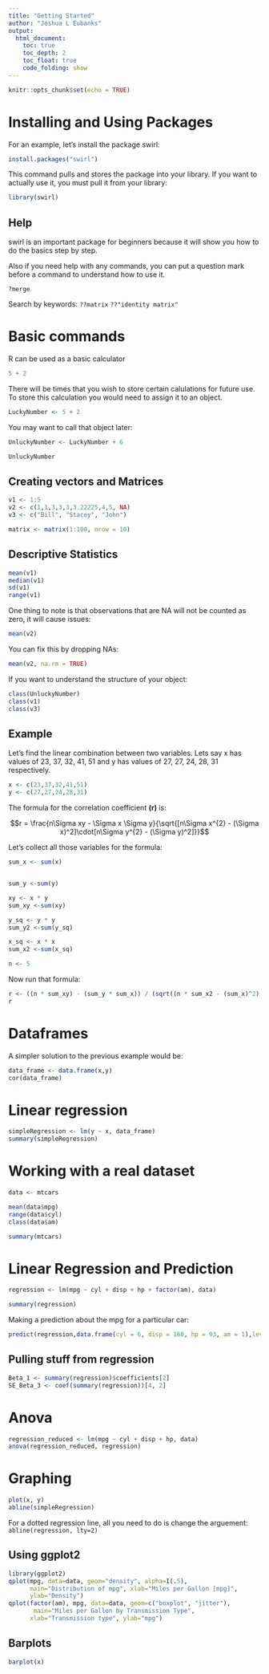 ```yaml
---
title: "Getting Started"
author: "Joshua L Eubanks"
output: 
  html_document:
    toc: true
    toc_depth: 2
    toc_float: true
    code_folding: show
---
```


```r
knitr::opts_chunk$set(echo = TRUE)
```

# Installing and Using Packages

For an example, let's install the package swirl:

```r
install.packages("swirl")
```

This command pulls and stores the package into your library. If you want to actually use it, you must pull it from your library:

```r
library(swirl)
```


## Help

swirl is an important package for beginners because it will show you how to do the basics step by step.

Also if you need help with any commands, you can put a question mark before a command to understand how to use it.

`?merge`

Search by keywords:
`??matrix`
`??"identity matrix"`



# Basic commands

R can be used as a basic calculator
```r
5 + 2
```


There will be times that you wish to store certain calulations for future use. To store this calculation you would need to assign it to an object.

```r
LuckyNumber <- 5 + 2
```

You may want to call that object later:
```r
UnluckyNumber <- LuckyNumber + 6

UnluckyNumber
```




## Creating vectors and Matrices

```r

v1 <- 1:5
v2 <- c(1,1,3,3,3,3.22225,4,5, NA)
v3 <- c("Bill", "Stacey", "John")

matrix <- matrix(1:100, nrow = 10)


```

## Descriptive Statistics
```r
mean(v1)
median(v1)
sd(v1)
range(v1)

```

One thing to note is that observations that are NA will not be counted as zero, it will cause issues:
```r
mean(v2)
```

You can fix this by dropping NAs:

```r
mean(v2, na.rm = TRUE)
```



If you want to understand the structure of your object:
```r
class(UnluckyNumber)
class(v1)
class(v3)

```

## Example

Let's find the linear combination between two variables. Lets say x has values of 23, 37, 32, 41, 51 and y has values of 27, 27, 24, 28, 31 respectively.

```r
x <- c(23,37,32,41,51) 
y <- c(27,27,24,28,31) 
```

The formula for the correlation coefficient **(r)** is:

$$r = \frac{n\Sigma xy - \Sigma x \Sigma y}{\sqrt{[n\Sigma x^{2} - (\Sigma x)^2]\cdot[n\Sigma y^{2} - (\Sigma y)^2]}}$$

Let's collect all those variables for the formula:

```r
sum_x <- sum(x)


sum_y <-sum(y)

xy <- x * y
sum_xy <-sum(xy)

y_sq <- y * y
sum_y2 <-sum(y_sq)

x_sq <- x * x
sum_x2 <-sum(x_sq)

n <- 5

```

Now run that formula:

```r
r <- ((n * sum_xy) - (sum_y * sum_x)) / (sqrt((n * sum_x2 - (sum_x)^2) * (n * sum_y2-(sum_y)^2)))
r
```


# Dataframes

A simpler solution to the previous example would be:

```r
data_frame <- data.frame(x,y)
cor(data_frame)
```




# Linear regression

```r
simpleRegression <- lm(y ~ x, data_frame)
summary(simpleRegression)
```




# Working with a real dataset

```r
data <- mtcars

mean(data$mpg)
range(data$cyl)
class(data$am)

summary(mtcars)

```



# Linear Regression and Prediction

```r
regression <- lm(mpg ~ cyl + disp + hp + factor(am), data)

summary(regression)
```

Making a prediction about the mpg for a particular car:

```r
predict(regression,data.frame(cyl = 6, disp = 160, hp = 93, am = 1),level = .95, interval="confidence")
```


## Pulling stuff from regression

```r
Beta_1 <- summary(regression)$coefficients[2]
SE_Beta_3 <- coef(summary(regression))[4, 2]
```



# Anova

```r
regression_reduced <- lm(mpg ~ cyl + disp + hp, data)
anova(regression_reduced, regression)
```


# Graphing

```r
plot(x, y)  
abline(simpleRegression)
```


For a dotted regression line, all you need to do is change the arguement: `abline(regression, lty=2)`


## Using ggplot2

```r
library(ggplot2)
qplot(mpg, data=data, geom="density", alpha=I(.5),
      main="Distribution of mpg", xlab="Miles per Gallon [mpg]",
      ylab="Density")
qplot(factor(am), mpg, data=data, geom=c("boxplot", "jitter"),
       main="Miles per Gallon by Transmission Type",
      xlab="Transmission type", ylab="mpg")
```





## Barplots
```r
barplot(x)
```


